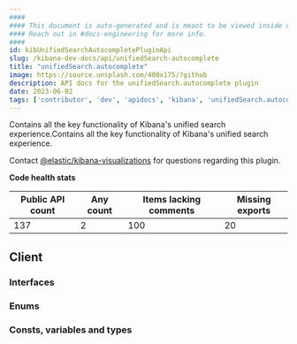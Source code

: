 ```yaml
---
####
#### This document is auto-generated and is meant to be viewed inside our experimental, new docs system.
#### Reach out in #docs-engineering for more info.
####
id: kibUnifiedSearchAutocompletePluginApi
slug: /kibana-dev-docs/api/unifiedSearch-autocomplete
title: "unifiedSearch.autocomplete"
image: https://source.unsplash.com/400x175/?github
description: API docs for the unifiedSearch.autocomplete plugin
date: 2023-06-02
tags: ['contributor', 'dev', 'apidocs', 'kibana', 'unifiedSearch.autocomplete']
---
```


Contains all the key functionality of Kibana's unified search experience.Contains all the key functionality of Kibana's unified search experience.

Contact [@elastic/kibana-visualizations](https://github.com/orgs/elastic/teams/kibana-visualizations) for questions regarding this plugin.

**Code health stats**

| Public API count  | Any count | Items lacking comments | Missing exports |
|-------------------|-----------|------------------------|-----------------|
| 137 | 2 | 100 | 20 |

## Client

### Interfaces
<DocDefinitionList data={unifiedSearchAutocompleteObj.client.interfaces}/>

### Enums
<DocDefinitionList data={unifiedSearchAutocompleteObj.client.enums}/>

### Consts, variables and types
<DocDefinitionList data={unifiedSearchAutocompleteObj.client.misc}/>

